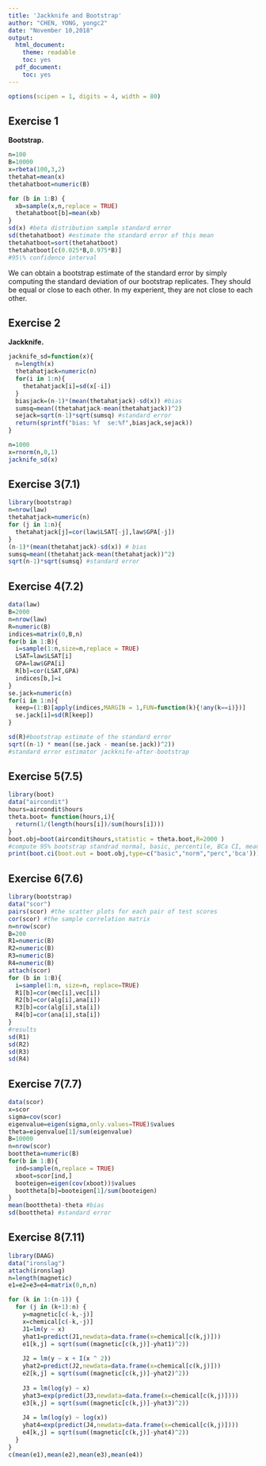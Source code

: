 ```yaml
---
title: 'Jackknife and Bootstrap'
author: "CHEN, YONG, yongc2" 
date: "November 10,2018"
output:
  html_document:
    theme: readable
    toc: yes
  pdf_document:
    toc: yes
---
```



```r
options(scipen = 1, digits = 4, width = 80)
```


## Exercise 1
**Bootstrap.**
  
```r
n=100
B=10000
x=rbeta(100,3,2)
thetahat=mean(x)
thetahatboot=numeric(B)

for (b in 1:B) {
  xb=sample(x,n,replace = TRUE)
  thetahatboot[b]=mean(xb)
}
sd(x) #beta distribution sample standard error
sd(thetahatboot) #estimate the standard error of this mean
thetahatboot=sort(thetahatboot)
thetahatboot[c(0.025*B,0.975*B)] 
#95\% confidence interval
```
We can obtain a bootstrap estimate of the standard error by simply computing the standard deviation of our bootstrap replicates. They should be equal or close to each other. In my experient, they are not close to each other. 

## Exercise 2
**Jackknife.**
```r
jacknife_sd=function(x){
  n=length(x)
  thetahatjack=numeric(n)
  for(i in 1:n){
    thetahatjack[i]=sd(x[-i])
  }
  biasjack=(n-1)*(mean(thetahatjack)-sd(x)) #bias
  sumsq=mean((thetahatjack-mean(thetahatjack))^2)
  sejack=sqrt(n-1)*sqrt(sumsq) #standard error
  return(sprintf("bias: %f  se:%f",biasjack,sejack))
}

n=1000
x=rnorm(n,0,1)
jacknife_sd(x)
```

## Exercise 3(7.1)
```r
library(bootstrap)
n=nrow(law)
thetahatjack=numeric(n)
for (j in 1:n){
  thetahatjack[j]=cor(law$LSAT[-j],law$GPA[-j])
}
(n-1)*(mean(thetahatjack)-sd(x)) # bias
sumsq=mean((thetahatjack-mean(thetahatjack))^2)
sqrt(n-1)*sqrt(sumsq) #standard error 
```

## Exercise 4(7.2)
```r
data(law)
B=2000
n=nrow(law)
R=numeric(B)
indices=matrix(0,B,n)
for(b in 1:B){
  i=sample(1:n,size=n,replace = TRUE)
  LSAT=law$LSAT[i]
  GPA=law$GPA[i]
  R[b]=cor(LSAT,GPA)
  indices[b,]=i
}
se.jack=numeric(n)
for(i in 1:n){
  keep=(1:B)[apply(indices,MARGIN = 1,FUN=function(k){!any(k==i)})]
  se.jack[i]=sd(R[keep])
}

sd(R)#bootstrap estimate of the standard error
sqrt((n-1) * mean((se.jack - mean(se.jack))^2))
#standard error estimator jackknife-after-bootstrap  
```
## Exercise 5(7.5)
```r
library(boot)
data("aircondit")
hours=aircondit$hours
theta.boot= function(hours,i){
  return(1/(length(hours[i])/sum(hours[i])))
}
boot.obj=boot(aircondit$hours,statistic = theta.boot,R=2000 )
#compute 95% bootstrap standrad normal, basic, percentile, BCa CI, mean time of lambda
print(boot.ci(boot.out = boot.obj,type=c("basic","norm","perc",'bca')))

```
## Exercise 6(7.6)
```r
library(bootstrap)
data("scor")
pairs(scor) #the scatter plots for each pair of test scores
cor(scor) #the sample correlation matrix
n=nrow(scor)
B=200
R1=numeric(B)
R2=numeric(B)
R3=numeric(B)
R4=numeric(B)
attach(scor)
for (b in 1:B){
  i=sample(1:n, size=n, replace=TRUE)
  R1[b]=cor(mec[i],vec[i])
  R2[b]=cor(alg[i],ana[i])
  R3[b]=cor(alg[i],sta[i])
  R4[b]=cor(ana[i],sta[i])
}
#results
sd(R1) 
sd(R2)
sd(R3)
sd(R4)
```
## Exercise 7(7.7)
```r
data(scor)
x=scor
sigma=cov(scor)
eigenvalue=eigen(sigma,only.values=TRUE)$values
theta=eigenvalue[1]/sum(eigenvalue)
B=10000
n=nrow(scor)
boottheta=numeric(B)
for(b in 1:B){
  ind=sample(n,replace = TRUE)
  xboot=scor[ind,]
  booteigen=eigen(cov(xboot))$values
  boottheta[b]=booteigen[1]/sum(booteigen)
}
mean(boottheta)-theta #bias 
sd(boottheta) #standard error 
```
## Exercise 8(7.11)
```r
library(DAAG)
data("ironslag")
attach(ironslag)
n=length(magnetic)
e1=e2=e3=e4=matrix(0,n,n)

for (k in 1:(n-1)) {
  for (j in (k+1):n) {
    y=magnetic[c(-k,-j)]
    x=chemical[c(-k,-j)]
    J1=lm(y ~ x) 
    yhat1=predict(J1,newdata=data.frame(x=chemical[c(k,j)]))
    e1[k,j] = sqrt(sum((magnetic[c(k,j)]-yhat1)^2))
    
    J2 = lm(y ~ x + I(x ^ 2))
    yhat2=predict(J2,newdata=data.frame(x=chemical[c(k,j)]))
    e2[k,j] = sqrt(sum((magnetic[c(k,j)]-yhat2)^2))
    
    J3 = lm(log(y) ~ x)
    yhat3=exp(predict(J3,newdata=data.frame(x=chemical[c(k,j)])))
    e3[k,j] = sqrt(sum((magnetic[c(k,j)]-yhat3)^2))
    
    J4 = lm(log(y) ~ log(x))
    yhat4=exp(predict(J4,newdata=data.frame(x=chemical[c(k,j)])))
    e4[k,j] = sqrt(sum((magnetic[c(k,j)]-yhat4)^2))
  }
}
c(mean(e1),mean(e2),mean(e3),mean(e4))


```
